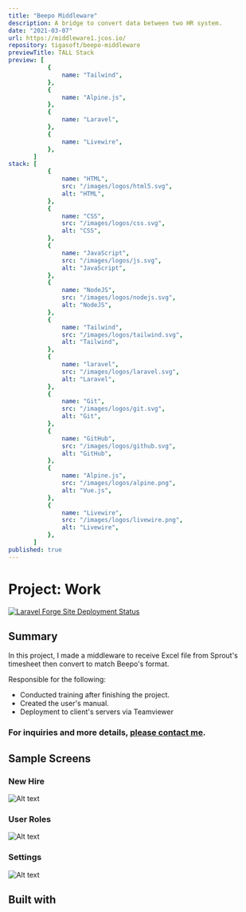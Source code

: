 ```yaml
---
title: "Beepo Middleware"
description: A bridge to convert data between two HR system.
date: "2021-03-07"
url: https://middleware1.jcos.io/
repository: tigasoft/beepo-middleware
previewTitle: TALL Stack
preview: [
           {
               name: "Tailwind",
           },
           {
               name: "Alpine.js",
           },
           {
               name: "Laravel",
           },
           {
               name: "Livewire",
           },
       ]
stack: [
           {
               name: "HTML",
               src: "/images/logos/html5.svg",
               alt: "HTML",
           },
           {
               name: "CSS",
               src: "/images/logos/css.svg",
               alt: "CSS",
           },
           {
               name: "JavaScript",
               src: "/images/logos/js.svg",
               alt: "JavaScript",
           },
           {
               name: "NodeJS",
               src: "/images/logos/nodejs.svg",
               alt: "NodeJS",
           },
           {
               name: "Tailwind",
               src: "/images/logos/tailwind.svg",
               alt: "Tailwind",
           },
           {
               name: "laravel",
               src: "/images/logos/laravel.svg",
               alt: "Laravel",
           },
           {
               name: "Git",
               src: "/images/logos/git.svg",
               alt: "Git",
           },
           {
               name: "GitHub",
               src: "/images/logos/github.svg",
               alt: "GitHub",
           },
           {
               name: "Alpine.js",
               src: "/images/logos/alpine.png",
               alt: "Vue.js",
           },
           {
               name: "Livewire",
               src: "/images/logos/livewire.png",
               alt: "Livewire",
           },
       ]
published: true
---
```


# Project: Work

[![Laravel Forge Site Deployment Status](https://img.shields.io/endpoint?url=https%3A%2F%2Fforge.laravel.com%2Fsite-badges%2F7bec6da3-c81b-466d-8528-f2c8d77eff62&style=plastic)](https://forge.laravel.com/servers/733512/sites/2309313)

## Summary

In this project, I made a middleware to receive Excel file from Sprout's timesheet then convert to match Beepo's format.

Responsible for the following:

- Conducted training after finishing the project.
- Created the user's manual.
- Deployment to client's servers via Teamviewer


### For inquiries and more details, [please contact me](https://projects.jcos.io/contact).


## Sample Screens

### New Hire

![Alt text](https://res.cloudinary.com/langitlupakintoncloud/image/upload/v1712331034/projects.jcos.io/nslldieyalhbpv4hrwiu.png "New Hire")

### User Roles

![Alt text](https://res.cloudinary.com/langitlupakintoncloud/image/upload/v1712331035/projects.jcos.io/i8apfwbvq8lcpr19e64u.png "User Roles")

### Settings

![Alt text](https://res.cloudinary.com/langitlupakintoncloud/image/upload/v1712331034/projects.jcos.io/u6vlwns7kbwjnfetpocz.png "Settings")


## Built with
